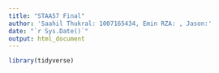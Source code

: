 ```yaml
---
title: "STAA57 Final"
author: 'Saahil Thukral: 1007165434, Emin RZA: , Jason:'
date: "`r Sys.Date()`"
output: html_document
---
```



```r
library(tidyverse)
```


